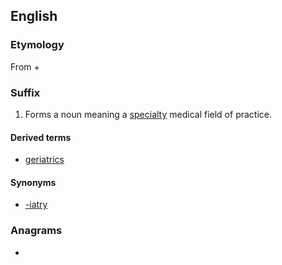==English==

===Etymology===
From {{etyl|grc|en}} {{m|grc|ἰατρός||doctor}} + {{m|en|-ics}}

===Suffix===
{{en-suffix}}

# Forms a noun meaning a [[specialty]] medical field of practice.

====Derived terms====
{{suffixsee|en}}
* [[geriatrics]]

====Synonyms====
* [[-iatry]]

===Anagrams===
* {{anagrams|en|ICRISAT|satiric}}
